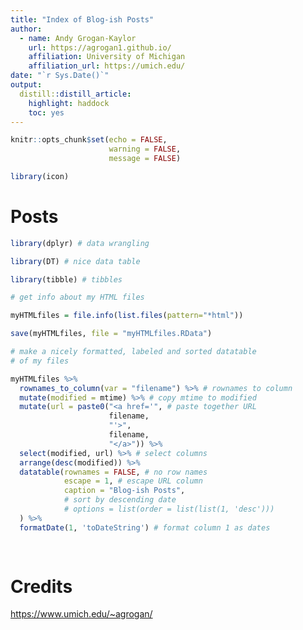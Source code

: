 ```yaml
---
title: "Index of Blog-ish Posts"
author:
  - name: Andy Grogan-Kaylor 
    url: https://agrogan1.github.io/
    affiliation: University of Michigan
    affiliation_url: https://umich.edu/
date: "`r Sys.Date()`"
output:
  distill::distill_article:
    highlight: haddock
    toc: yes
---
```


```r

knitr::opts_chunk$set(echo = FALSE,
                      warning = FALSE,
                      message = FALSE)

library(icon)

```

# Posts

```r

library(dplyr) # data wrangling

library(DT) # nice data table

library(tibble) # tibbles

# get info about my HTML files

myHTMLfiles = file.info(list.files(pattern="*html"))

save(myHTMLfiles, file = "myHTMLfiles.RData")

# make a nicely formatted, labeled and sorted datatable
# of my files

myHTMLfiles %>% 
  rownames_to_column(var = "filename") %>% # rownames to column
  mutate(modified = mtime) %>% # copy mtime to modified
  mutate(url = paste0("<a href='", # paste together URL
                      filename,
                      "'>",
                      filename, 
                      "</a>")) %>% 
  select(modified, url) %>% # select columns
  arrange(desc(modified)) %>%
  datatable(rownames = FALSE, # no row names
            escape = 1, # escape URL column
            caption = "Blog-ish Posts",
            # sort by descending date
            # options = list(order = list(list(1, 'desc')))
  ) %>% 
  formatDate(1, 'toDateString') # format column 1 as dates
  
  
```

# Credits

[https://www.umich.edu/~agrogan/](https://www.umich.edu/~agrogan/)



